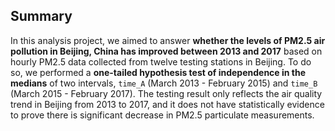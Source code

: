 ## Summary

\label{sec:summary}

In this analysis project, we aimed to answer **whether the levels of PM2.5 air pollution in Beijing, China has improved between 2013 and 2017** based on hourly PM2.5 data collected from twelve testing stations in Beijing. To do so, we performed a **one-tailed hypothesis test of independence in the medians** of two intervals, `time_A` (March 2013 - February 2015) and `time_B` (March 2015 - February 2017). The testing result only reflects the air quality trend in Beijing from 2013 to 2017, and it does not have statistically evidence to prove there is significant decrease in PM2.5 particulate measurements. 

